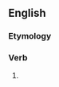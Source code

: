 ==English==

===Etymology===
{{suffix|en|slew|est}}

===Verb===
{{head|en|verb form|cat2=verb simple past forms|cat3=second-person singular forms}}

# {{en-archaic second-person singular past of|slay}}
